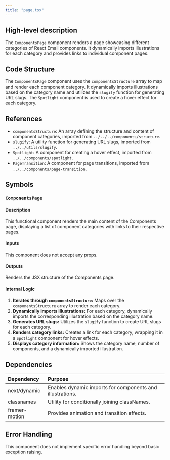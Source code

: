 ```yaml
---
title: "page.tsx"
---
```


## High-level description
The `ComponentsPage` component renders a page showcasing different categories of React Email components. It dynamically imports illustrations for each category and provides links to individual component pages.

## Code Structure
The `ComponentsPage` component uses the `componentsStructure` array to map and render each component category. It dynamically imports illustrations based on the category name and utilizes the `slugify` function for generating URL slugs. The `Spotlight` component is used to create a hover effect for each category.

## References
- `componentsStructure`: An array defining the structure and content of component categories, imported from `../../../components/structure`.
- `slugify`: A utility function for generating URL slugs, imported from `../../utils/slugify`.
- `Spotlight`: A component for creating a hover effect, imported from `../../components/spotlight`.
- `PageTransition`: A component for page transitions, imported from `../../components/page-transition`.

## Symbols

### `ComponentsPage`
#### Description
This functional component renders the main content of the Components page, displaying a list of component categories with links to their respective pages.

#### Inputs
This component does not accept any props.

#### Outputs
Renders the JSX structure of the Components page.

#### Internal Logic
1. **Iterates through `componentsStructure`:** Maps over the `componentsStructure` array to render each category.
2. **Dynamically imports illustrations:** For each category, dynamically imports the corresponding illustration based on the category name.
3. **Generates URL slugs:** Utilizes the `slugify` function to create URL slugs for each category.
4. **Renders category links:** Creates a link for each category, wrapping it in a `Spotlight` component for hover effects.
5. **Displays category information:** Shows the category name, number of components, and a dynamically imported illustration.

## Dependencies
| Dependency | Purpose |
|:-----------|:--------|
| next/dynamic | Enables dynamic imports for components and illustrations. |
| classnames | Utility for conditionally joining classNames. |
| framer-motion | Provides animation and transition effects. |

## Error Handling
This component does not implement specific error handling beyond basic exception raising.
